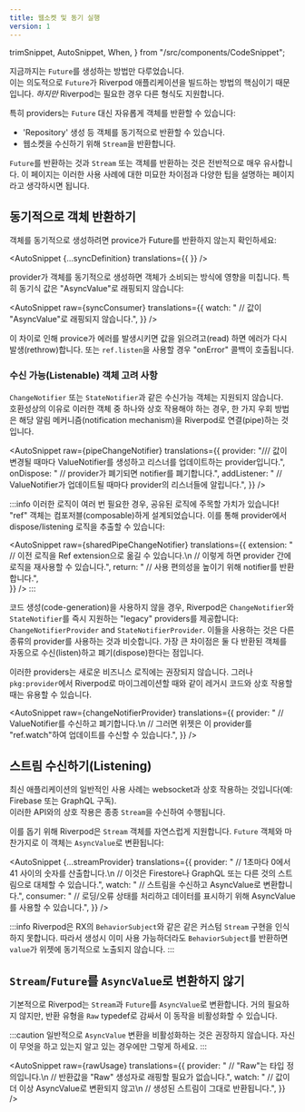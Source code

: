 ```yaml
---
title: 웹소켓 및 동기 실행
version: 1
---
```


  trimSnippet,
  AutoSnippet,
  When,
} from "/src/components/CodeSnippet";

지금까지는 `Future`를 생성하는 방법만 다루었습니다.  
이는 의도적으로 `Future`가 Riverpod 애플리케이션을 빌드하는 방법의 핵심이기 때문입니다. 
_하지만_ Riverpod는 필요한 경우 다른 형식도 지원합니다.

특히 providers는 `Future` 대신 자유롭게 객체를 반환할 수 있습니다:

- 'Repository' 생성 등 객체를 동기적으로 반환할 수 있습니다.
- 웹소켓을 수신하기 위해 `Stream`을 반환합니다.

`Future`를 반환하는 것과 `Stream` 또는 객체를 반환하는 것은 전반적으로 매우 유사합니다.
이 페이지는 이러한 사용 사례에 대한 미묘한 차이점과 다양한 팁을 설명하는 페이지라고 생각하시면 됩니다.

## 동기적으로 객체 반환하기

객체를 동기적으로 생성하려면 provice가 Future를 반환하지 않는지 확인하세요:

<AutoSnippet 
  {...syncDefinition} 
  translations={{
  }}
/>

provider가 객체를 동기적으로 생성하면 객체가 소비되는 방식에 영향을 미칩니다.
특히 동기식 값은 "AsyncValue"로 래핑되지 않습니다:

<AutoSnippet 
  raw={syncConsumer} 
  translations={{
    watch: "      // 값이 \"AsyncValue\"로 래핑되지 않습니다.",
  }}
/>

이 차이로 인해 provice가 에러를 발생시키면 값을 읽으려고(read) 하면 에러가 다시 발생(rethrow)합니다.
또는 `ref.listen`을 사용할 경우 "onError" 콜백이 호출됩니다.

### 수신 가능(Listenable) 객체 고려 사항

<When codegen={true}>

`ChangeNotifier` 또는 `StateNotifier`과 같은 수신가능 객체는 지원되지 않습니다.  
호환성상의 이유로 이러한 객체 중 하나와 상호 작용해야 하는 경우, 한 가지 우회 방법은 해당 알림 메커니즘(notification mechanism)을 Riverpod로 연결(pipe)하는 것입니다.

<AutoSnippet 
  raw={pipeChangeNotifier} 
  translations={{
    provider: "/// 값이 변경될 때마다 ValueNotifier를 생성하고 리스너를 업데이트하는 provider입니다.",
    onDispose: "  // provider가 폐기되면 notifier를 폐기합니다.",
    addListener: "  // ValueNotifier가 업데이트될 때마다 provider의 리스너들에 알립니다.",
  }}
/>

:::info
이러한 로직이 여러 번 필요한 경우, 공유된 로직에 주목할 가치가 있습니다! "ref" 객체는 컴포저블(composable)하게 설계되었습니다.
이를 통해 provider에서 dispose/listening 로직을 추출할 수 있습니다:

<AutoSnippet 
  raw={sharedPipeChangeNotifier} 
  translations={{
    extension: "  // 이전 로직을 Ref extension으로 옮길 수 있습니다.\n  // 이렇게 하면 provider 간에 로직을 재사용할 수 있습니다.",
    return: "    // 사용 편의성을 높이기 위해 notifier를 반환합니다.",    
  }}
/>
:::

</When>

<When codegen={false}>

코드 생성(code-generation)을 사용하지 않을 경우, 
Riverpod은 `ChangeNotifier`와 `StateNotifier`를 즉시 지원하는 "legacy" providers를 제공합니다: `ChangeNotifierProvider` and `StateNotifierProvider`.
이들을 사용하는 것은 다른 종류의 provider를 사용하는 것과 비슷합니다. 가장 큰 차이점은 둘 다 반환된 객체를 자동으로 수신(listen)하고 폐기(dispose)한다는 점입니다.

이러한 providers는 새로운 비즈니스 로직에는 권장되지 않습니다.
그러나 `pkg:provider`에서 Riverpod로 마이그레이션할 때와 같이 레거시 코드와 상호 작용할 때는 유용할 수 있습니다.

<AutoSnippet 
  raw={changeNotifierProvider} 
  translations={{
    provider: "  // ValueNotifier를 수신하고 폐기합니다.\n  // 그러면 위젯은 이 provider를 \"ref.watch\"하여 업데이트를 수신할 수 있습니다.",
  }}
/>

</When>

## 스트림 수신하기(Listening)

최신 애플리케이션의 일반적인 사용 사례는 websocket과 상호 작용하는 것입니다(예: Firebase 또는 GraphQL 구독).  
이러한 API와의 상호 작용은 종종 `Stream`을 수신하여 수행됩니다.

이를 돕기 위해 Riverpod은 `Stream` 객체를 자연스럽게 지원합니다.
`Future` 객체와 마찬가지로 이 객체는 `AsyncValue`로 변환됩니다:

<AutoSnippet 
  {...streamProvider} 
  translations={{
    provider: "  // 1초마다 0에서 41 사이의 숫자를 산출합니다.\n  // 이것은 Firestore나 GraphQL 또는 다른 것의 스트림으로 대체할 수 있습니다.",
    watch: "    // 스트림을 수신하고 AsyncValue로 변환합니다.",
    consumer: "    // 로딩/오류 상태를 처리하고 데이터를 표시하기 위해 AsyncValue를 사용할 수 있습니다.",
  }}
/>

:::info
Riverpod은 RX의 `BehaviorSubject`와 같은 같은 커스텀 `Stream` 구현을 인식하지 못합니다.
따라서 생성시 이미 사용 가능하더라도 `BehaviorSubject`를 반환하면 `value`가 위젯에 동기적으로 노출되지 않습니다.
:::

## `Stream`/`Future`를 `AsyncValue`로 변환하지 않기

기본적으로 Riverpod는 `Stream`과 `Future`를 `AsyncValue`로 변환합니다.
거의 필요하지 않지만, 반환 유형을 `Raw` typedef로 감싸서 이 동작을 비활성화할 수 있습니다.

:::caution
일반적으로 `AsyncValue` 변환을 비활성화하는 것은 권장하지 않습니다.
자신이 무엇을 하고 있는지 알고 있는 경우에만 그렇게 하세요.
:::

<AutoSnippet 
  raw={rawUsage} 
  translations={{
    provider: "  // \"Raw\"는 타입 정의입니다.\n  // 반환값을 \"Raw\" 생성자로 래핑할 필요가 없습니다.",
    watch: "    // 값이 더 이상 AsyncValue로 변환되지 않고\n    // 생성된 스트림이 그대로 반환됩니다.",
  }}
/>
